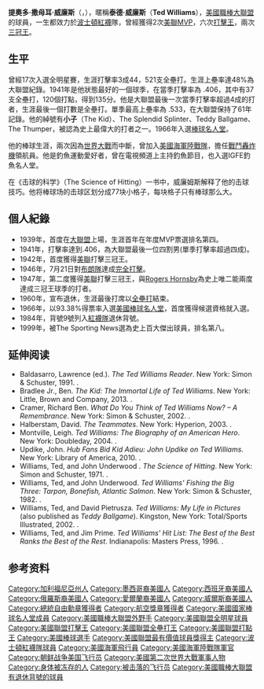 {{unreferenced|time=2012-7-6}}{{TA
| G1 = PP
}}{{Infobox MLB retired
|name=泰德·威廉斯
|native_name=Ted Williams
|image=Boston Red Sox legend Ted Williams standing Sarasota, Florida.jpg
|width=200px
|position=[[外野手|外野手]]
|bats=左
|throws=右
|birthdate={{birth date|1918|8|30|mf=y}}<br/>{{city-state|聖地牙哥|加利福尼亞州}}
|deathdate={{death date and age|2002|7|5|1918|8|30}}<br/>{{city-state|Inverness|佛羅里達}}
|debutdate=4月20日
|debutyear=1939年
|debutteam=[[波士頓紅襪|波士頓紅襪]]
|finaldate=9月28日
|finalyear=1960年
|finalteam=[[波士頓紅襪|波士頓紅襪]]
|stat1label=[[打擊率|打擊率]]
|stat1value=.344
|stat2label=[[全壘打|全壘打]]
|stat2value=521
|stat3label=[[打點|打點]]
|stat3value=1,839
|teams=<nowiki></nowiki>
'''選手時期'''
*[[波士頓紅襪|波士頓紅襪]] （1939年–1942年，1946年–1952年，1953年–1960年）
'''總教練時期'''<br/>
*[[德州遊騎兵|華盛頓參議員 / 德州遊騎兵]] （1969年–1971年）
|highlights=<nowiki></nowiki>
* 17次入選[[美國職棒大聯盟明星賽|美國職棒大聯盟明星賽]]（1940年、1941年、1942年、1946年、1947年、1948年、1949年、1950年、1951年、1953年、1954年、1955年、1956年、1957年、1958年、1959年、1960年）
* 2次[[美國聯盟最有價值球員|美國聯盟最有價值球員]] （1946年、1949年）
*波士頓紅襪隊背號9號退休
*大聯盟生涯上壘率紀錄 .482 
|hofdate=1966年
|hofvote=93.38%
}}
'''提奧多·撒母耳·威廉斯'''（{{lang-en|'''Theodore Samuel Williams'''}}，{{bd|1918年|8月30日|2002年|7月5日|catIdx=Williams}}），暱稱'''泰德·威廉斯'''（'''Ted Williams'''），[[美國職棒|美國職棒]][[大聯盟|大聯盟]]的球員，一生都效力於[[波士頓紅襪|波士頓紅襪]]隊，曾經獲得2次[[美國聯盟|美聯]]MVP，六次[[打擊王|打擊王]]，兩次[[三冠王|三冠王]]。

== 生平 ==
曾經17次入選全明星賽，生涯打擊率3成44，521支全壘打。生涯上壘率達48%為大聯盟紀錄。1941年是他狀態最好的一個球季，在當季打擊率為 .406，其中有37支全壘打，120個打點，得到135分。他是大聯盟最後一次當季打擊率超過4成的打者，生涯最後一個打數是全壘打。單季最高上壘率為 .533，在大聯盟保持了61年記錄。他的綽號有'''小子'''（The Kid）、The Splendid Splinter、Teddy Ballgame、The Thumper，被認為史上最偉大的打者之一。1966年入選[[棒球名人堂|棒球名人堂]]。

他的棒球生涯，兩次因為[[世界大戰|世界大戰]]而中斷，曾加入[[美國海軍陸戰隊|美國海軍陸戰隊]]，擔任[[戰鬥轟炸機|戰鬥轟炸機]]領航員。他是釣魚運動愛好者，曾在電視頻道上主持釣魚節目，也入選IGFE釣魚名人堂。

在《击球的科学》（The Science of Hitting）一书中，威廉姆斯解释了他的击球技巧。他将棒球场的击球区划分成77块小格子，每块格子只有棒球那么大。

==個人紀錄==
*1939年，首度在[[大聯盟|大聯盟]]上場，生涯首年在年度MVP票選排名第四。
*1941年，打擊率達到.406，為大聯盟最後一位四割男(單季打擊率超過四成)。
*1942年，首度獲得[[美聯|美聯]]打擊三冠王。
*1946年，7月21日對[[巴爾的摩金鶯隊|布朗隊]]達成[[完全打擊|完全打擊]]。
*1947年，第二度獲得[[美聯|美聯]]打擊三冠王，與[[Rogers_Hornsby|Rogers Hornsby]]為史上唯二能兩度達成三冠王球季的打者。
*1960年，宣布退休，生涯最後打席以[[全壘打|全壘打]]結束。
*1966年，以93.38%得票率入選[[美國|美國]][[棒球名人堂|棒球名人堂]]，首度獲得候選資格就入選。
*1984年，背號9號列入[[紅襪隊|紅襪隊]]退休背號。
*1999年，被The Sporting News選為史上百大傑出球員，排名第八。

==延伸阅读==
* Baldasarro, Lawrence (ed.). ''The Ted Williams Reader''. New York: Simon & Schuster, 1991. {{ISBN|0-671-73536-5}}.
* Bradlee Jr., Ben. ''The Kid: The Immortal Life of Ted Williams''. New York: Little, Brown and Company, 2013. {{ISBN|0316614351}}.
* Cramer, Richard Ben. ''What Do You Think of Ted Williams Now? – A Remembrance''. New York: Simon & Schuster, 2002. {{ISBN|0-7432-4648-9}}.
* Halberstam, David. ''The Teammates''. New York: Hyperion, 2003. {{ISBN|1-4013-0057-X}}.
* Montville, Leigh. ''Ted Williams: The Biography of an American Hero''. New York: Doubleday, 2004. {{ISBN|0385507488}}.
* Updike, John. ''Hub Fans Bid Kid Adieu: John Updike on Ted Williams''. New York: Library of America, 2010. {{ISBN|978-1-59853-071-1}}.
* Williams, Ted, and John Underwood . ''The Science of Hitting''. New York: Simon and Schuster, 1971. {{ISBN|0671208926}}.
* Williams, Ted, and John Underwood. ''Ted Williams' Fishing the Big Three: Tarpon, Bonefish, Atlantic Salmon''. New York: Simon & Schuster, 1982. {{ISBN|0-671-24400-0}}.
* Williams, Ted, and David Pietrusza. ''Ted Williams: My Life in Pictures'' (also published as ''Teddy Ballgame''). Kingston, New York: Total/Sports Illustrated, 2002. {{ISBN|1-930844-07-7}}.
* Williams, Ted, and Jim Prime. ''Ted Williams' Hit List: The Best of the Best Ranks the Best of the Rest''. Indianapolis: Masters Press, 1996. {{ISBN|1-57028-078-9}}.

== 参考资料 ==
{{reflist}}

{{美联社年度最佳男运动员}}
{{美國職棒大聯盟世紀球隊}}
{{AL MVPs}}
{{美國職棒大聯盟打者三冠王}}
{{500 home run club}}
{{美國棒球名人堂成員}}
{{Red Sox Retired Numbers}}
{{波士顿红袜}}

{{Authority control}}
{{DEFAULTSORT:Williams, Ted}}
[[Category:加利福尼亞州人|Category:加利福尼亞州人]]
[[Category:墨西哥裔美國人|Category:墨西哥裔美國人]]
[[Category:西班牙裔美國人|Category:西班牙裔美國人]]
[[Category:俄羅斯裔美國人|Category:俄羅斯裔美國人]]
[[Category:愛爾蘭裔美國人|Category:愛爾蘭裔美國人]]
[[Category:威爾斯裔美國人|Category:威爾斯裔美國人]]
[[Category:總統自由勳章獲得者|Category:總統自由勳章獲得者]]
[[Category:航空獎章獲得者|Category:航空獎章獲得者]]
[[Category:美國國家棒球名人堂成員|Category:美國國家棒球名人堂成員]]
[[Category:美國職棒大聯盟外野手|Category:美國職棒大聯盟外野手]]
[[Category:美國聯盟全明星球員|Category:美國聯盟全明星球員]]
[[Category:美國聯盟打擊王|Category:美國聯盟打擊王]]
[[Category:美國聯盟全壘打王|Category:美國聯盟全壘打王]]
[[Category:美國聯盟打點王|Category:美國聯盟打點王]]
[[Category:美國棒球選手|Category:美國棒球選手]]
[[Category:美國聯盟最有價值球員獎得主|Category:美國聯盟最有價值球員獎得主]]
[[Category:波士頓紅襪隊球員|Category:波士頓紅襪隊球員]]
[[Category:美國海軍飛行員|Category:美國海軍飛行員]]
[[Category:美國海軍陸戰隊軍官|Category:美國海軍陸戰隊軍官]]
[[Category:朝鲜战争美国飞行员|Category:朝鲜战争美国飞行员]]
[[Category:美國第二次世界大戰軍事人物|Category:美國第二次世界大戰軍事人物]]
[[Category:身体被冻存的人|Category:身体被冻存的人]]
[[Category:被击落的飞行员|Category:被击落的飞行员]]
[[Category:美國職棒大聯盟有退休背號的球員|Category:美國職棒大聯盟有退休背號的球員]]